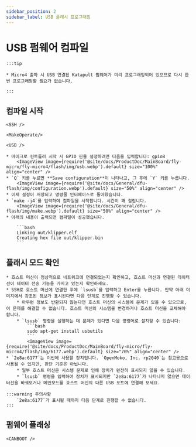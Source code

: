 ```yaml
---
sidebar_position: 2
sidebar_label: USB 플래시 프로그래밍
---
```




# USB 펌웨어 컴파일

    :::tip

    * Micro4 출하 시 USB 연결된 Katapult 펌웨어가 미리 프로그래밍되어 있으므로 다시 한 번 프로그래밍할 필요가 없습니다.

    :::

## 컴파일 시작

    <SSH />

    <MakeOperate/>

    <USB />

    * 마이크로 컨트롤러 시작 시 GPIO 핀을 설정하려면 다음을 입력합니다: gpio8
        <ImageView image={require('@site/docs/ProductDoc/MainBoard/fly-micro/fly-micro4/flash/img/usb.webp').default} size="100%" align="center" />
    * `Q` 키를 누르면 **Save configuration**이 나타나고, 그 후에 `Y` 키를 누릅니다.
        <ImageView image={require('@site/docs/General/dfu-flash/img/configuration.webp').default} size="50%" align="center" />
    * 이제 설정이 저장되고 명령줄 인터페이스로 돌아왔습니다.
    * `make -j4`를 입력하여 컴파일을 시작합니다. 시간이 꽤 걸립니다.
        <ImageView image={require('@site/docs/General/dfu-flash/img/make.webp').default} size="50%" align="center" />
    * 아래의 내용이 출력되면 컴파일이 성공했습니다.

        ```bash
        Linking out/klipper.elf
        Creating hex file out/klipper.bin
        ```

## 플래시 모드 확인
    * 호스트 머신이 정상적으로 네트워크에 연결되었는지 확인하고, 호스트 머신과 연결된 데이터선이 데이터 전송 기능을 가지고 있는지 확인하세요.
    * SSH로 호스트 머신에 연결한 후에 `lsusb`를 입력하고 Enter를 누릅니다. 만약 아래 이미지에서 강조된 정보가 표시된다면 다음 단계로 진행할 수 있습니다.
        * 아무런 정보도 반환되지 않는다면 호스트 머신의 시스템에 문제가 있을 수 있으므로, 이 문제를 해결할 수 없습니다. 호스트 머신의 시스템을 변경하거나 호스트 머신을 교체해야 합니다.
        * `lsusb` 명령을 실행하는 데 문제가 있다면 다음 명령어로 설치할 수 있습니다:
            ```bash
            sudo apt-get install usbutils
            ```
            <ImageView image={require('@site/docs/ProductDoc/MainBoard/fly-micro/fly-micro4/flash/img/6177.webp').default} size="70%" align="center" /> 
    * `2e8a:6177`는 이번에 사용할 장치입니다. `OpenMoko, Inc. rp2040`는 참고용으로 사용될 수 있지만, 판단 기준은 아닙니다.
        * 일부 호스트 머신은 시스템 문제로 인해 장치가 완전히 표시되지 않을 수 있습니다.
        * `lsusb` 명령을 입력하여 장치가 표시되지만 `2e8a:6177`가 나타나지 않으면 데이터선을 바꿔보거나 메인보드를 호스트 머신의 다른 USB 포트에 연결해 보세요.

    :::warning 주의사항
        `2e8a:6177`가 표시될 때까지 다음 단계로 진행할 수 없습니다.
    :::

## 펌웨어 플래싱

    <CANBOOT />
